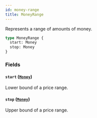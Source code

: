 ```yaml
---
id: money-range
title: MoneyRange
---
```


Represents a range of amounts of money.

```graphql
type MoneyRange {
  start: Money
  stop: Money
}
```

### Fields

#### `start` ([`Money`](/developer/api-reference/objects/money.mdx))

Lower bound of a price range.

#### `stop` ([`Money`](/developer/api-reference/objects/money.mdx))

Upper bound of a price range.
